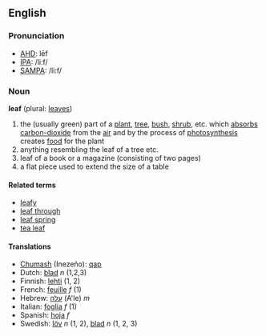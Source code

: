 ==English==
===Pronunciation===
*[[w:AHD|AHD]]: lēf
*[[w:IPA|IPA]]: /liːf/
*[[w:SAMPA|SAMPA]]: /li:f/

===Noun===
'''leaf''' (plural: [[leaves]])

# the (usually green) part of a [[plant]], [[tree]], [[bush]], [[shrub]], etc. which [[absorbs]] [[carbon-dioxide]] from the [[air]] and by the process of [[photosynthesis]] creates [[food]] for the plant <!-- please replace with real defs - these are just to illustrate the senses -->
# anything resembling the leaf of a tree etc.
# leaf of a book or a magazine (consisting of two pages)
# a flat piece used to extend the size of a table

====Related terms====
*[[leafy]]
*[[leaf through]]
*[[leaf spring]]
*[[tea leaf]]

====Translations====
*[[Chumash]] (Inezeño): [[qap]]
*Dutch: [[blad]] ''n'' (1,2,3)
*Finnish: [[lehti]] (1, 2)
*French: [[feuille]] ''f'' (1)
*Hebrew: [[עלה]] (A'le) ''m''
*Italian: [[foglia]] ''f'' (1)
*Spanish: [[hoja]] ''f''
*Swedish: [[löv]] ''n'' (1, 2), [[blad]] ''n'' (1, 2, 3)